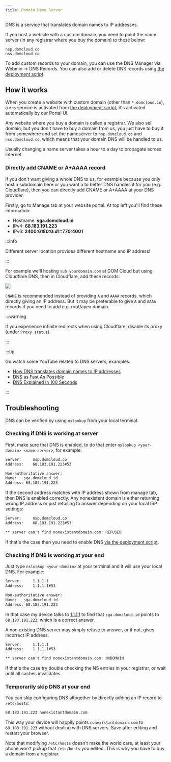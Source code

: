 ```yaml
---
title: Domain Name Server
---
```


DNS is a service that translates domain names to IP addresses. 

If you host a website with a custom domain, you need to point the name server (in any registrar where you buy the domain) to these below:

```
nsp.domcloud.co
nss.domcloud.co
```

To add custom records to your domain, you can use the DNS Manager via Webmin -> DNS Records. You can also add or delete DNS records using [the deployment script](./deploy.mdx#dns).

## How it works

When you create a website with custom domain (other than `*.domcloud.io`), a `dns` service is activated from [the deployment script](./deploy.mdx#dns), it's activated automatically by our Portal UI.

Any website where you buy a domain is called a registrar. We also sell domain, but you don't have to buy a domain from us, you just have to buy it from somewhere and set the nameserver to `nsp.domcloud.co` and `nss.domcloud.co`, which means that your domain DNS will be handled to us.

Usually changing a name server takes a hour to a day to propagate across internet.

### Directly add CNAME or A+AAAA record

If you don't want giving a whole DNS to us, for example because you only host a subdomain here or you want a to better DNS handles it for you (e.g. Cloudflare), then you can directly add CNAME or A+AAAA at your DNS provider.

Firstly, go to Manage tab at your website portal. At top left you'll find these information:

+ Hostname: **sga.domcloud.id**
+ IPv4: **68.183.191.223**
+ IPv6: **2400:6180:0:d1::770:4001**

:::info

Different server location provides different hostname and IP address!

:::

For example we'll hosting `sub.yourdomain.com` at DOM Cloud but using Cloudflare DNS, then in Cloudflare, add these records:

![](/assets/images/cloudflare-add.png)

`CNAME` is recommended instead of providing `A` and `AAAA` records, which directly giving an IP address. But it may be preferable to give `A` and `AAAA` records if you need to add e.g. root/apex domain.

:::warning

If you experience infinite redirects when using Cloudflare, disable its proxy <br/> (under `Proxy status`).

:::

:::tip

Go watch some YouTube related to DNS servers, examples:

+ [How DNS translates domain names to IP addresses](https://www.youtube.com/watch?v=GlZC4Jwf3xQ)
+ [DNS as Fast As Possible](https://www.youtube.com/watch?v=Rck3BALhI5c)
+ [DNS Explained in 100 Seconds](https://www.youtube.com/watch?v=UVR9lhUGAyU)

:::

## Troubleshooting

DNS can be verified by using `nslookup` from your local terminal.

### Checking if DNS is working at server

First, make sure that DNS is enabled, to do that enter `nslookup <your-domain> <name-server>`, for example:

```txt title="$> nslookup sga.domcloud.id nsp.domcloud.co"
Server:		nsp.domcloud.co
Address:	68.183.191.223#53

Non-authoritative answer:
Name:	sga.domcloud.id
Address: 68.183.191.223
```

If the second address matches with IP address shown from manage tab, then DNS is enabled correctly. Any nonexistent domain is either returning wrong IP address or just refusing to answer depending on your local ISP settings:

```txt title="$> nslookup nonexistantdomain.com nsp.domcloud.co"
Server:		nsp.domcloud.co
Address:	68.183.191.223#53

** server can't find nonexistantdomain.com: REFUSED
```

If that's the case then you need to enable DNS [via the deployment script](./deploy.mdx#dns).

### Checking if DNS is working at your end

Just type `nslookup <your-domain>` at your terminal and it will use your local DNS. For example:

```txt title="$> nslookup sga.domcloud.id"
Server:		1.1.1.1
Address:	1.1.1.1#53

Non-authoritative answer:
Name:	sga.domcloud.id
Address: 68.183.191.223
```

In that case my device talks to [1.1.1.1](https://1.1.1.1) to find that `sga.domcloud.id` points to `68.183.191.223`, which is a correct answer.

A non existing DNS server may simply refuse to answer, or if not, gives incorrect IP address.

```txt title="$> nslookup nonexistantdomain.com"
Server:		1.1.1.1
Address:	1.1.1.1#53

** server can't find nonexistantdomain.com: NXDOMAIN
```

If that's the case try double checking the NS entries in your registrar, or wait until all caches invalidates.

### Temporarily skip DNS at your end

You can skip configuring DNS altogether by directly adding an IP record to `/etc/hosts`:

```txt title="$> sudo nano /etc/hosts"
68.183.191.223 nonexistantdomain.com
```

This way your device will happily points `nonexistantdomain.com` to `68.183.191.223` without dealing with DNS servers. Save after editing and restart your browser.

Note that modifying `/etc/hosts` doesn't make the world care, at least your phone won't pickup that `/etc/hosts` you edited. This is why you have to buy a domain from a registrar.

